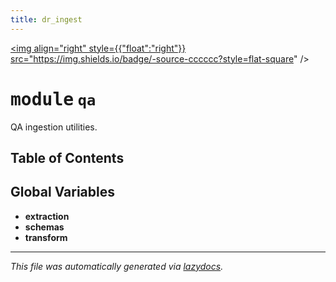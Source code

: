 ```yaml
---
title: dr_ingest
---
```


<a href="https://github.com/drothermel/dr_ingest/blob/main/src/dr_ingest/qa.py"><img align="right" style={{"float":"right"}} src="https://img.shields.io/badge/-source-cccccc?style=flat-square" /></a>

# <kbd>module</kbd> `qa`
QA ingestion utilities.


## Table of Contents



**Global Variables**
---------------
- **extraction**
- **schemas**
- **transform**




---

_This file was automatically generated via [lazydocs](https://github.com/ml-tooling/lazydocs)._
